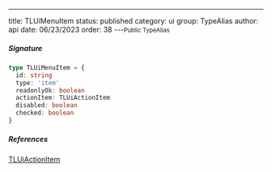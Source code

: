 ---
title: TLUiMenuItem
status: published
category: ui
group: TypeAlias
author: api
date: 06/23/2023
order: 38
---<Small>Public TypeAlias</Small>




##### Signature


```ts
type TLUiMenuItem = {
  id: string
  type: 'item'
  readonlyOk: boolean
  actionItem: TLUiActionItem
  disabled: boolean
  checked: boolean
}
```

##### References

[TLUiActionItem](/gen/ui/TLUiActionItem-interface)

